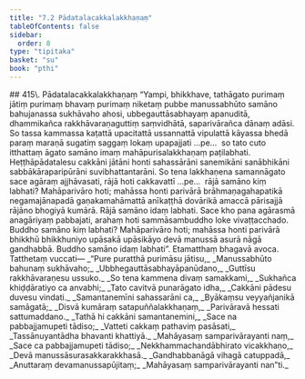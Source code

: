 ```yaml
---
title: "7.2 Pādatalacakkalakkhaṇaṃ"
tableOfContents: false
sidebar:
  order: 8
type: "tipitaka"
basket: "su"
book: "pthi"
---
```



<DynamicBreadcrumb />

<Paragraph type="center" book="pthi">
## 415\. Pādatalacakkalakkhaṇaṃ
</Paragraph>

<Division number="204" book="pthi">

<Paragraph number="416" book="pthi">
“Yampi, bhikkhave, tathāgato purimaṃ jātiṃ purimaṃ bhavaṃ purimaṃ niketaṃ pubbe manussabhūto samāno bahujanassa sukhāvaho ahosi, ubbegauttāsabhayaṃ apanuditā, dhammikañca rakkhāvaraṇaguttiṃ saṃvidhātā, saparivārañca dānaṃ adāsi. So tassa kammassa kaṭattā upacitattā ussannattā vipulattā kāyassa bhedā paraṃ maraṇā sugatiṃ saggaṃ lokaṃ upapajjati …pe…  so tato cuto itthattaṃ āgato samāno imaṃ mahāpurisalakkhaṇaṃ paṭilabhati. Heṭṭhāpādatalesu cakkāni jātāni honti sahassārāni sanemikāni sanābhikāni sabbākāraparipūrāni suvibhattantarāni.
</Paragraph>

<Paragraph number="417" book="pthi">
So tena lakkhaṇena samannāgato sace agāraṃ ajjhāvasati, rājā hoti cakkavattī …pe…  rājā samāno kiṃ labhati? Mahāparivāro hoti; mahāssa honti parivārā brāhmaṇagahapatikā negamajānapadā gaṇakamahāmattā anīkaṭṭhā dovārikā amaccā pārisajjā rājāno bhogiyā kumārā. Rājā samāno idaṃ labhati. Sace kho pana agārasmā anagāriyaṃ pabbajati, arahaṃ hoti sammāsambuddho loke vivaṭṭacchado. Buddho samāno kiṃ labhati? Mahāparivāro hoti; mahāssa honti parivārā bhikkhū bhikkhuniyo upāsakā upāsikāyo devā manussā asurā nāgā gandhabbā. Buddho samāno idaṃ labhati”. Etamatthaṃ bhagavā avoca.
</Paragraph>

</Division>
<Division number="205" book="pthi">

<Paragraph number="418" book="pthi">
Tatthetaṃ vuccati—
</Paragraph>

<Paragraph number="419" type="verses" book="pthi">
_“Pure puratthā purimāsu jātisu,_  
_Manussabhūto bahunaṃ sukhāvaho;_  
_Ubbhegauttāsabhayāpanūdano,_  
_Guttīsu rakkhāvaraṇesu ussuko._  

</Paragraph>

<Paragraph number="420" type="verses" book="pthi">
_So tena kammena divaṃ samakkami,_  
_Sukhañca khiḍḍāratiyo ca anvabhi;_  
_Tato cavitvā punarāgato idha,_  
_Cakkāni pādesu duvesu vindati._  

</Paragraph>

<Paragraph number="421" type="verses" book="pthi">
_Samantanemīni sahassarāni ca,_  
_Byākaṃsu veyyañjanikā samāgatā;_  
_Disvā kumāraṃ satapuññalakkhaṇaṃ,_  
_Parivāravā hessati sattumaddano._  

</Paragraph>

<Paragraph number="422" type="verses" book="pthi">
_Tathā hi cakkāni samantanemini,_  
_Sace na pabbajjamupeti tādiso;_  
_Vatteti cakkaṃ pathaviṃ pasāsati,_  
_Tassānuyantādha bhavanti khattiyā._  

</Paragraph>

<Paragraph number="423" type="verses" book="pthi">
_Mahāyasaṃ samparivārayanti naṃ,_  
_Sace ca pabbajjamupeti tādiso;_  
_Nekkhammachandābhirato vicakkhaṇo,_  
_Devā manussāsurasakkarakkhasā._  

</Paragraph>

<Paragraph number="424" type="verses" book="pthi">
_Gandhabbanāgā vihagā catuppadā,_  
_Anuttaraṃ devamanussapūjitaṃ;_  
_Mahāyasaṃ samparivārayanti nan”ti._
</Paragraph>
</Division>